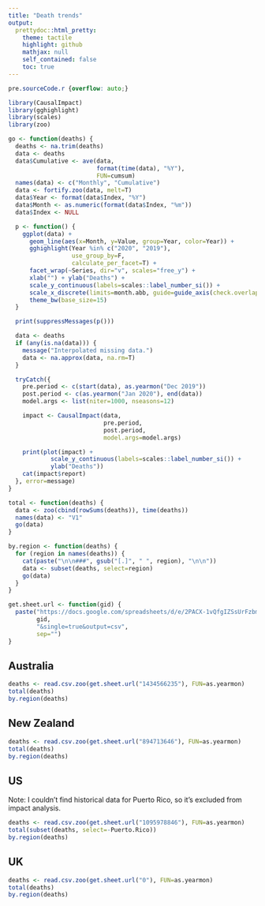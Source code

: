 ```yaml
---
title: "Death trends"
output:
  prettydoc::html_pretty:
    theme: tactile
    highlight: github
    mathjax: null
    self_contained: false
    toc: true
---
```


```css
pre.sourceCode.r {overflow: auto;}
```

```r
library(CausalImpact)
library(gghighlight)
library(scales)
library(zoo)
```

```r
go <- function(deaths) {
  deaths <- na.trim(deaths)
  data <- deaths
  data$Cumulative <- ave(data,
                         format(time(data), "%Y"),
                         FUN=cumsum)
  names(data) <- c("Monthly", "Cumulative")
  data <- fortify.zoo(data, melt=T)
  data$Year <- format(data$Index, "%Y")
  data$Month <- as.numeric(format(data$Index, "%m"))
  data$Index <- NULL

  p <- function() {
    ggplot(data) +
      geom_line(aes(x=Month, y=Value, group=Year, color=Year)) +
      gghighlight(Year %in% c("2020", "2019"),
                  use_group_by=F,
                  calculate_per_facet=T) +
      facet_wrap(~Series, dir="v", scales="free_y") +
      xlab("") + ylab("Deaths") +
      scale_y_continuous(labels=scales::label_number_si()) +
      scale_x_discrete(limits=month.abb, guide=guide_axis(check.overlap=T)) +
      theme_bw(base_size=15)
  }

  print(suppressMessages(p()))

  data <- deaths
  if (any(is.na(data))) {
    message("Interpolated missing data.")
    data <- na.approx(data, na.rm=T)
  }

  tryCatch({
    pre.period <- c(start(data), as.yearmon("Dec 2019"))
    post.period <- c(as.yearmon("Jan 2020"), end(data))
    model.args <- list(niter=1000, nseasons=12)

    impact <- CausalImpact(data,
                           pre.period,
                           post.period,
                           model.args=model.args)

    print(plot(impact) +
            scale_y_continuous(labels=scales::label_number_si()) +
            ylab("Deaths"))
    cat(impact$report)
  }, error=message)
}

total <- function(deaths) {
  data <- zoo(cbind(rowSums(deaths)), time(deaths))
  names(data) <- "V1"
  go(data)
}

by.region <- function(deaths) {
  for (region in names(deaths)) {
    cat(paste("\n\n###", gsub("[.]", " ", region), "\n\n"))
    data <- subset(deaths, select=region)
    go(data)
  }
}

get.sheet.url <- function(gid) {
  paste("https://docs.google.com/spreadsheets/d/e/2PACX-1vQfgIZSsUrFzbmVK0hjbTjvY2TGI75FRkrU8rGKpLebZnfFFBCvFyI1zPgUE3uivCOmbOKOYJWyYUiQ/pub?gid=",
        gid,
        "&single=true&output=csv",
        sep="")
}
```

## Australia {.tabset}

```r
deaths <- read.csv.zoo(get.sheet.url("1434566235"), FUN=as.yearmon)
total(deaths)
by.region(deaths)
```

## New Zealand {.tabset}

```r
deaths <- read.csv.zoo(get.sheet.url("894713646"), FUN=as.yearmon)
total(deaths)
by.region(deaths)
```

## US {.tabset}

Note: I couldn't find historical data for Puerto Rico, so it's excluded from
impact analysis.

```r
deaths <- read.csv.zoo(get.sheet.url("1095978846"), FUN=as.yearmon)
total(subset(deaths, select=-Puerto.Rico))
by.region(deaths)
```

## UK {.tabset}

```r
deaths <- read.csv.zoo(get.sheet.url("0"), FUN=as.yearmon)
total(deaths)
by.region(deaths)
```
